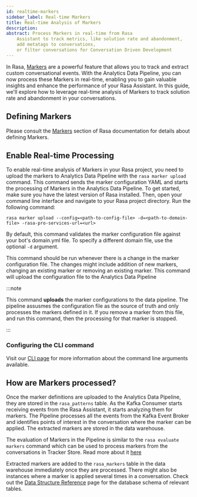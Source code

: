 ```yaml
---
id: realtime-markers
sidebar_label: Real-time Markers
title: Real-time Analysis of Markers
description:
abstract: Process Markers in real-time from Rasa
    Assistant to track metrics, like solution rate and abandonment,
    add metatags to conversations,
    or filter conversations for Conversation Driven Development
---
```



<RasaProLabel />

<RasaProBanner />

In Rasa, [Markers](../../markers.mdx) are a powerful feature that allows
you to track and extract custom conversational events. With the Analytics
Data Pipeline, you can now process these Markers in real-time, enabling
you to gain valuable insights and enhance the performance of your Rasa
Assistant. In this guide, we'll explore how to leverage real-time
analysis of Markers to track solution rate and abandonment in your conversations.

## Defining Markers

Please consult the [Markers](../../markers.mdx/#defining-markers) section of Rasa documentation
for details about defining Markers.

## Enable Real-time Processing

To enable real-time analysis of Markers in your Rasa project, you need to
upload the markers to Analytics Data Pipeline with the `rasa marker upload`
command. This command sends the marker configuration YAML and starts the
processing of Markers in the Analytics Data Pipeline. To get started,
make sure you have the latest version of Rasa installed. Then, open your command line
interface and navigate to your Rasa project directory. Run the following command:

```
rasa marker upload --config=<path-to-config-file> -d=<path-to-domain-file> -rasa-pro-services-url=<url>
```

By default, this command validates the marker configuration file against
your bot's domain.yml file. To specify a different domain file, use the
optional `-d` argument.

This command should be run whenever there is a change in the marker
configuration file. The changes might include addition of new markers,
changing an existing marker or removing an existing marker. This command
will upload the configuration file to the Analytics Data Pipeline

:::note

This command **uploads** the marker configurations to the data pipeline. The pipeline assusmes the configuration
file as the source of truth and only processes the markers defined in it. If you remove a marker from this file,
and run this command, then the processing for that marker is stopped.

:::

### Configuring the CLI command

Visit our [CLI page](./command-line-interface.mdx#rasa-marker-upload)
for more information about the command line arguments available.

## How are Markers processed?

Once the marker definitions are uploaded to the Analytics Data Pipeline, they
are stored in the `rasa_patterns` table. As the Kafka Consumer starts receiving events
from the Rasa Assistant, it starts analyzing them for markers. The Pipeline 
processes all the events from the Kafka Event Broker and identifies points of interest
in the conversation where the marker can be applied. The extracted markers are stored
in the data warehouse.

The evaluation of Markers in the Pipeline is similar to the `rasa evaluate markers`
command which can be used to process markers from the conversations in Tracker Store.
Read more about it [here](../../markers.mdx/#extracting-markers)

Extracted markers are added to the `rasa_markers` table in the data warehouse
immediately once they are processed. There might also be instances where
a marker is applied several times in a conversation. Check out the
[Data Structure Reference](data-structure-reference.mdx/#rasa-markers) page for the
database schema of relevant tables.
